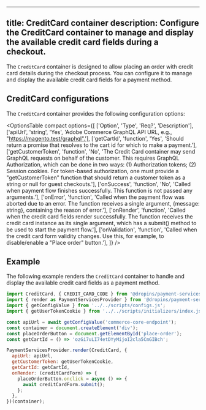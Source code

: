 
---
title: CreditCard container
description: Configure the CreditCard container to manage and display the available credit card fields during a checkout.
---


The `CreditCard` container is designed to allow placing an order with credit card details during the checkout process. You can configure it to manage and display the available credit card fields for a payment method.

## CreditCard configurations

The `CreditCard` container provides the following configuration options:

<OptionsTable
  compact
  options={[
    ['Option', 'Type', 'Req?', 'Description'],
    ['apiUrl', 'string', 'Yes', 'Adobe Commerce GraphQL API URL, e.g., "https://magento.test/graphql".'],
    ['getCartId', 'function', 'Yes', 'Should return a promise that resolves to the cart id for which to make a payment.'],
    ['getCustomerToken', 'function', 'No', 'The Credit Card container may send GraphQL requests on behalf of the customer. This requires GraphQL Authorization, which can be done in two ways: (1) Authorization tokens; (2) Session cookies. For token-based authorization, one must provide a "getCustomerToken" function that should return a customer token as a string or null for guest checkouts.'],
    ['onSuccess', 'function', 'No', 'Called when payment flow finishes successfully. This function is not passed any arguments.'],
    ['onError', 'function', 'Called when the payment flow was aborted due to an error. The function receives a single argument, {message: string}, containing the reason of error.'],
    ['onRender', 'function', 'Called when the credit card fields render successfully. The function receives the credit card instance as its single argument, which has a submit() method to be used to start the payment flow.'],
    ['onValidation', 'function', 'Called when the credit card form validity changes. Use this, for example, to disable/enable a "Place order" button.'],
  ]}
/>

## Example

The following example renders the `CreditCard` container to handle and display the available credit card fields as a payment method.

```js
import CreditCard, { CREDIT_CARD_CODE } from '@dropins/payment-services/containers/CreditCard.js';
import { render as PaymentServicesProvider } from '@dropins/payment-services/render.js';
import { getConfigValue } from '../../scripts/configs.js';
import { getUserTokenCookie } from '../../scripts/initializers/index.js';

const apiUrl = await getConfigValue('commerce-core-endpoint');
const container = document.createElement('div');
const placeOrderButton = document.getElementById('place-order');
const getCartId = () => 'ozGi7uLI74etDYyMijoI2cla5CmGIBch';

PaymentServicesProvider.render(CreditCard, {
  apiUrl: apiUrl,
  getCustomerToken: getUserTokenCookie,
  getCartId: getCartId,
  onRender: (creditCardForm) => {
    placeOrderButton.onclick = async () => {
      await creditCardForm.submit();
    };
  },
})(container);
```

